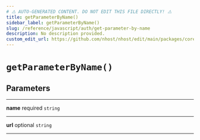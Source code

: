 ```yaml
---
# ⚠️ AUTO-GENERATED CONTENT. DO NOT EDIT THIS FILE DIRECTLY! ⚠️
title: getParameterByName()
sidebar_label: getParameterByName()
slug: /reference/javascript/auth/get-parameter-by-name
description: No description provided.
custom_edit_url: https://github.com/nhost/nhost/edit/main/packages/core/src/utils.ts#L65
---
```


# `getParameterByName()`

## Parameters

---

**<span className="parameter-name">name</span>** <span className="optional-status">required</span> `string`

---

**<span className="parameter-name">url</span>** <span className="optional-status">optional</span> `string`

---
